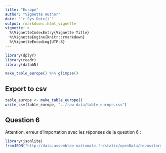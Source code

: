 ```yaml
---
title: "Europe"
author: "Vignette Author"
date: "`r Sys.Date()`"
output: rmarkdown::html_vignette
vignette: >
  %\VignetteIndexEntry{Vignette Title}
  %\VignetteEngine{knitr::rmarkdown}
  %\VignetteEncoding{UTF-8}
---
```


```r
library(dplyr)
library(readr)
library(dataAN)
```

```r
make_table_europe() %>% glimpse()
```

## Export to csv

```r
table_europe <- make_table_europe()
write_csv(table_europe, "../raw-data/table_europe.csv")
```

## Question 6

Attention, erreur d'importation avec les réponses de la question 6 : 

```r
library(jsonlite)
fromJSON("http://data.assemblee-nationale.fr/static/openData/repository/CONSULTATIONS_CITOYENNES/EUROPE/Europe_reponses_ouvertes.json")
```
